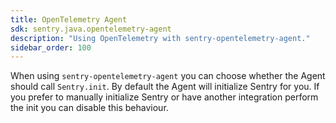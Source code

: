 ```yaml
---
title: OpenTelemetry Agent
sdk: sentry.java.opentelemetry-agent
description: "Using OpenTelemetry with sentry-opentelemetry-agent."
sidebar_order: 100
---
```


<PlatformContent includePath="performance/opentelemetry-setup/agent-explanation" />

When using `sentry-opentelemetry-agent` you can choose whether the Agent should call `Sentry.init`.
By default the Agent will initialize Sentry for you. If you prefer to manually initialize Sentry or have another integration perform the init you can disable this behaviour.

<PlatformContent includePath="performance/opentelemetry-setup/agent-auto-init-recommendation/enabled" />
<PlatformContent includePath="performance/opentelemetry-setup/agent-auto-init-recommendation/disabled" />

<PageGrid />
